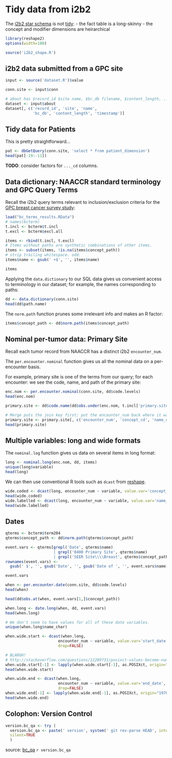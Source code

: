 Tidy data from i2b2
===================

The [i2b2 star schema][fig4] is not [tidy][]:
  - the fact table is a long-skinny
  - the concept and modifier dimensions are heirarchical

[fig4]: http://www.ncbi.nlm.nih.gov/pmc/articles/PMC3000779/figure/fig4/
[tidy]: https://www.jstatsoft.org/article/view/v059i10


```r
library(reshape2)
options(width=180)

source('i2b2_shape.R')
```

## i2b2 data submitted from a GPC site

```r
input <- source('dataset.R')$value

conn.site <- input$conn

# about has $record_id $site name, $bc_db filename, $content_length, ...
dataset <- input$about
dataset[, c('record_id', 'site', 'name',
            'bc_db', 'content_length', 'timestamp')]
```

## Tidy data for Patients

This is pretty straightforward...

```r
pat <- dbGetQuery(conn.site, 'select * from patient_dimension')
head(pat[-19:-11])
```

**TODO**: consider factors for `..._cd` columns.


## Data dictionary: NAACCR standard terminology and GPC Query Terms

Recall the i2b2 query terms relevant to inclusion/exclusion criteria for
the [GPC breast cancer survey study][GPC_BC]:

[GPC_BC]: http://www.public-health.uiowa.edu/herce/research/gpc/index.html

```r
load("bc_terms_results.RData")
# names(bcterm)
t.incl <- bcterm$t.incl
t.excl <- bcterm$excl.all

items <- rbind(t.incl, t.excl)
# Items without paths are synthetic combinations of other items.
items <- subset(items, !is.na(items$concept_path))
# strip trailing whitespace. odd.
items$name <- gsub(' +$', '', items$name)

items
```

Applying the `data.dictionary` to our SQL data gives us convenient access
to terminology in our dataset; for example, the names corresponding to paths:

```r
dd <- data.dictionary(conn.site)
head(dd$path.name)
```

The `norm.path` function prunes some irrelevant info and makes an R factor:
```r
items$concept_path <- dd$norm.path(items$concept_path)
```

## Nominal per-tumor data: Primary Site

Recall each tumor record from NAACCR has a distinct i2b2 `encounter_num`.

The `per.encounter.nominal` function gives us all the nominal data on
a per-encounter basis.

For example, primary site is one of the terms from our query; for each
encounter: we see the code, name, and path of the primary site:

```r
enc.nom <- per.encounter.nominal(conn.site, dd$code.levels)
head(enc.nom)

primary.site <- dd$code.name(dd$obs.under(enc.nom, t.incl['primary.site', 'concept_path']))

# Merge puts the join key first; put the encounter_num back where it was.
primary.site <- primary.site[, c('encounter_num', 'concept_cd', 'name_char', 'concept_path')]
head(primary.site)
```

## Multiple variables: long and wide formats

The `nominal.log` function gives us data on several items in long format:

```r
long <- nominal.long(enc.nom, dd, items)
unique(long$variable)
head(long)
```

We can then use conventional R tools such as `dcast` from [reshape][].

[reshape]: https://github.com/hadley/reshape

```r
wide.coded <- dcast(long, encounter_num ~ variable, value.var='concept_cd')
head(wide.coded)
wide.labelled <- dcast(long, encounter_num ~ variable, value.var='name_char')
head(wide.labelled)
```

## Dates

```r
qterms <- bcterm$term204
qterms$concept_path <- dd$norm.path(qterms$concept_path)

event.vars <- qterms[grepl('Date', qterms$name)
                     | grepl('0400 Primary Site', qterms$name)
                     | grepl('SEER Site\\\\Breast', qterms$concept_path), ]
rownames(event.vars) <- 
  gsub(' $', '', gsub('Date', '', gsub('Date of ', '', event.vars$name)))

event.vars
```


```r
when <- per.encounter.date(conn.site, dd$code.levels)
head(when)

head(dd$obs.at(when, event.vars[1,]$concept_path))
```

```r
when.long <- date.long(when, dd, event.vars)
head(when.long)

# We don't seem to have values for all of these date variables.
unique(when.long$name_char)

when.wide.start <- dcast(when.long,
                       encounter_num ~ variable, value.var='start_date',
                       drop=FALSE)

# BLARGH!
# http://stackoverflow.com/questions/12289731/posixct-values-become-numeric-in-reshape2-dcast
when.wide.start[-1] <- lapply(when.wide.start[-1], as.POSIXct, origin="1970-01-01")
head(when.wide.start)

when.wide.end <- dcast(when.long,
                       encounter_num ~ variable, value.var='end_date',
                       drop=FALSE)
when.wide.end[-1] <- lapply(when.wide.end[-1], as.POSIXct, origin="1970-01-01")
head(when.wide.end)
```

## Colophon: Version Control

```r
version.bc_qa <- try (
  version.bc_qa <- paste(' version', system(' git rev-parse HEAD', intern=TRUE)),
  silent=TRUE
  )
```

source: [bc_qa](https://github.com/kumc-bmi/bc_qa) `r version.bc_qa`
